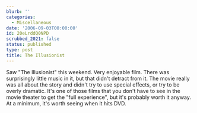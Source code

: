 ```yaml
---
blurb: ''
categories:
  - Miscellaneous
date: '2006-09-03T00:00:00'
id: 20eLrddQ0NPD
scrubbed_2021: false
status: published
type: post
title: The Illusionist
---
```


Saw "The Illusionist" this weekend. Very enjoyable film. There was
surprisingly little music in it, but that didn't detract from it.
The movie really was all about the story and didn't try to use
special effects, or try to be overly dramatic. It's one of those
films that you don't have to see in the movie theater to get the
"full experience", but it's probably worth it anyway. At a minimum,
it's worth seeing when it hits DVD.
